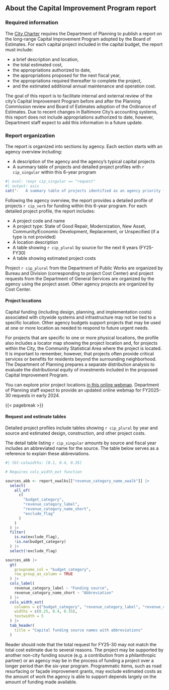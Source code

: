 ## About the Capital Improvement Program report

### Required information

The [City Charter](https://legislativereference.baltimorecity.gov/city-codes) requires the Department of Planning to publish a report on the long-range Capital Improvement Program adopted by the Board of Estimates. For each capital project included in the capital budget, the report must include:

-   a brief description and location,
-   the total estimated cost,
-   the appropriations authorized to date,
-   the appropriations proposed for the next fiscal year,
-   the appropriations required thereafter to complete the project,
-   and the estimated additional annual maintenance and operation cost.

The goal of this report is to facilitate internal and external review of the city’s Capital Improvement Program before and after the Planning Commission review and Board of Estimates adoption of the Ordinance of Estimates. Due to recent changes in Baltimore City’s accounting systems, this report does not include appropriations authorized to date, however, Department staff expect to add this information in a future update.

### Report organization

The report is organized into sections by agency. Each section starts with an agency overview including:

-   A description of the agency and the agency’s typical capital projects
-   A summary table of projects and detailed project profiles with `r cip_singular` within this 6-year program
```r
#| eval: !expr cip_singular == "request"
#| output: asis
cat("-   A summary table of projects identified as an agency priority for future requests and brief project profiles")
```

Following the agency overview, the report provides a detailed profile of projects `r cip_verb` for funding within this 6-year program. For each detailed project profile, the report includes:

-   A project code and name
-   A project type: State of Good Repair, Modernization, New Asset, Community/Economic Development, Replacement, or Unspecified (if a type is not provided)
-   A location description
-   A table showing `r cip_plural` by source for the next 6 years (FY25-FY30)
-   A table showing estimated project costs

Project `r cip_plural` from the Department of Public Works are organized by Bureau and Division (corresponding to project Cost Center) and project requests from the Department of General Services are organized by the agency using the project asset. Other agency projects are organized by Cost Center.

#### Project locations

Capital funding (including design, planning, and implementation costs) associated with citywide systems and infrastructure may not be tied to a specific location. Other agency budgets support projects that may be used at one or more location as needed to respond to future urgent needs.

For projects that are specific to one or more physical locations, the profile also includes a locator map showing the project location and, for projects within the City, the Community Statistical Area where the project is located. It is important to remember, however, that projects often provide critical services or benefits for residents beyond the surrounding neighborhood. The Department of Planning prepares a separate distribution analysis to evaluate the distributional equity of investments included in the proposed Capital Improvement Program.

::: {.callout-tip logo="false" title="Explore project locations online" appearance="simple"}
You can explore prior project locations [in this online webmap](https://www.arcgis.com/home/item.html?id=657321dbfda24a06bec5cc0d5e69ebfa). Department of Planning staff expect to provide an updated online webmap for FY2025-30 requests in early 2024.
:::

{{< pagebreak >}}

#### Request and estimate tables

Detailed project profiles include tables showing `r cip_plural` by year and source and estimated design, construction, and other project costs.

The detail table listing `r cip_singular` amounts by source and fiscal year includes an abbreviated name for the source. The table below serves as a reference to explain these abbreviations.

```r
#| tbl-colwidths: [0.1, 0.4, 0.35]

# Requires cols_width_ext function

sources_abb <- report_xwalks[["revenue_category_name_xwalk"]] |>
  select(
    all_of(
      c(
        "budget_category",
        "revenue_category_label",
        "revenue_category_name_short",
        "exclude_flag"
      )
    )
  ) |>
  filter(
    is.na(exclude_flag),
    !is.na(budget_category)
  ) |>
  select(!exclude_flag)

sources_abb |>
  gt(
    groupname_col = "budget_category",
    row_group_as_column = TRUE
  ) |>
  cols_label(
    revenue_category_label ~ "Funding source",
    revenue_category_name_short ~ "Abbreviation"
  ) |>
  cols_width_ext(
    columns = c("budget_category", "revenue_category_label", "revenue_category_name_short"),
    widths = c(0.25, 0.4, 0.35),
    textwidth = 5
  ) |>
  tab_header(
    title = "Capital funding source names with abbreviations"
  )
```

Reader should note that the total request for FY25-30 may not match the total cost estimate due to several reasons. The project may be supported by another non-city funding source (e.g. a contribution from a philanthropic partner) or an agency may be in the process of funding a project over a longer period than the six-year program. Programmatic items, such as road resurfacing or façade improvement grants, may exclude estimated costs as the amount of work the agency is able to support depends largely on the amount of funding made available.
